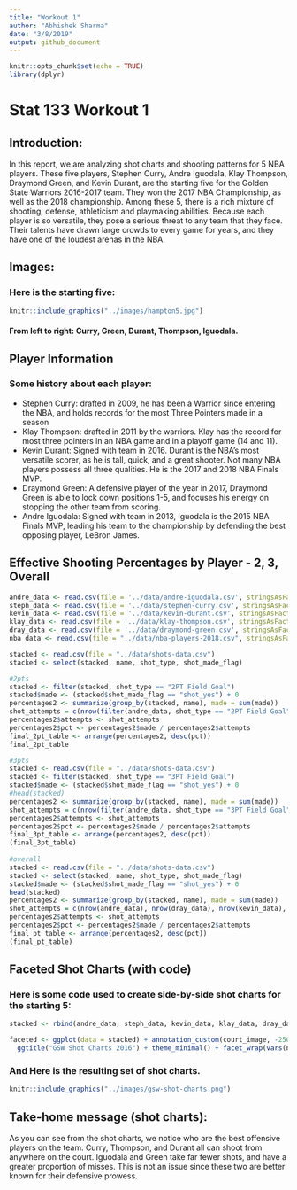 ```yaml
---
title: "Workout 1"
author: "Abhishek Sharma"
date: "3/8/2019"
output: github_document
---
```


```r
knitr::opts_chunk$set(echo = TRUE)
library(dplyr)
```

# Stat 133 Workout 1

## Introduction: 
In this report, we are analyzing shot charts and shooting patterns for 5 NBA players. These five players, Stephen Curry, Andre Iguodala, Klay Thompson, Draymond Green, and Kevin Durant, are the starting five for the Golden State Warriors 2016-2017 team. They won the 2017 NBA Championship, as well as the 2018 championship. Among these 5, there is a rich mixture of shooting, defense, athleticism and playmaking abilities. Because each player is so versatile, they pose a serious threat to any team that they face. Their talents have drawn large crowds to every game for years, and they have one of the loudest arenas in the NBA.

## Images: 
### Here is the starting five:

```r
knitr::include_graphics("../images/hampton5.jpg")
```

#### From left to right: Curry, Green, Durant, Thompson, Iguodala.

## Player Information

### Some history about each player:

* Stephen Curry: drafted in 2009, he has been a Warrior since entering the NBA, and holds records for the most Three Pointers made in a season
* Klay Thompson: drafted in 2011 by the warriors. Klay has the record for most three pointers in an NBA game and in a playoff game (14 and 11).
* Kevin Durant: Signed with team in 2016. Durant is the NBA's most versatile scorer, as he is tall, quick, and a great shooter. Not many NBA players possess all three qualities. He is the 2017 and 2018 NBA Finals MVP.
* Draymond Green: A defensive player of the year in 2017, Draymond Green is able to lock down positions 1-5, and focuses his energy on stopping the other team from scoring.
* Andre Iguodala: Signed with team in 2013, Iguodala is the 2015 NBA Finals MVP, leading his team to the championship by defending the best opposing player, LeBron James.

## Effective Shooting Percentages by Player - 2, 3, Overall

```r

andre_data <- read.csv(file = '../data/andre-iguodala.csv', stringsAsFactors = FALSE)
steph_data <- read.csv(file = '../data/stephen-curry.csv', stringsAsFactors = FALSE)
kevin_data <- read.csv(file = '../data/kevin-durant.csv', stringsAsFactors = FALSE)
klay_data <- read.csv(file = '../data/klay-thompson.csv', stringsAsFactors = FALSE)
dray_data <- read.csv(file = '../data/draymond-green.csv', stringsAsFactors = FALSE)
nba_data <- read.csv(file = "../data/nba-players-2018.csv", stringsAsFactors = FALSE)

stacked <- read.csv(file = "../data/shots-data.csv")
stacked <- select(stacked, name, shot_type, shot_made_flag)

#2pts
stacked <- filter(stacked, shot_type == "2PT Field Goal")
stacked$made <- (stacked$shot_made_flag == "shot_yes") + 0
percentages2 <- summarize(group_by(stacked, name), made = sum(made))
shot_attempts = c(nrow(filter(andre_data, shot_type == "2PT Field Goal")), nrow(filter(dray_data, shot_type == "2PT Field Goal")), nrow(filter(kevin_data, shot_type == "2PT Field Goal")), nrow(filter(klay_data, shot_type == "2PT Field Goal")), nrow(filter(steph_data, shot_type == "2PT Field Goal")))
percentages2$attempts <- shot_attempts
percentages2$pct <- percentages2$made / percentages2$attempts
final_2pt_table <- arrange(percentages2, desc(pct))
final_2pt_table

#3pts
stacked <- read.csv(file = "../data/shots-data.csv")
stacked <- filter(stacked, shot_type == "3PT Field Goal")
stacked$made <- (stacked$shot_made_flag == "shot_yes") + 0
#head(stacked)
percentages2 <- summarize(group_by(stacked, name), made = sum(made))
shot_attempts = c(nrow(filter(andre_data, shot_type == "3PT Field Goal")), nrow(filter(dray_data, shot_type == "3PT Field Goal")), nrow(filter(kevin_data, shot_type == "3PT Field Goal")), nrow(filter(klay_data, shot_type == "3PT Field Goal")), nrow(filter(steph_data, shot_type == "3PT Field Goal")))
percentages2$attempts <- shot_attempts
percentages2$pct <- percentages2$made / percentages2$attempts
final_3pt_table <- arrange(percentages2, desc(pct))
(final_3pt_table)
  
#overall
stacked <- read.csv(file = "../data/shots-data.csv")
stacked <- select(stacked, name, shot_type, shot_made_flag)
stacked$made <- (stacked$shot_made_flag == "shot_yes") + 0
head(stacked)
percentages2 <- summarize(group_by(stacked, name), made = sum(made))
shot_attempts = c(nrow(andre_data), nrow(dray_data), nrow(kevin_data), nrow(klay_data), nrow(steph_data))
percentages2$attempts <- shot_attempts
percentages2$pct <- percentages2$made / percentages2$attempts
final_pt_table <- arrange(percentages2, desc(pct))
(final_pt_table)

```

## Faceted Shot Charts (with code)

### Here is some code used to create side-by-side shot charts for the starting 5:

```r
stacked <- rbind(andre_data, steph_data, kevin_data, klay_data, dray_data)

faceted <- ggplot(data = stacked) + annotation_custom(court_image, -250, 250, -50, 420) + geom_point(aes(x = x, y = y, color = shot_made_flag)) + ylim(-50, 420) +
  ggtitle("GSW Shot Charts 2016") + theme_minimal() + facet_wrap(vars(name))
```

### And Here is the resulting set of shot charts.

```r
knitr::include_graphics("../images/gsw-shot-charts.png")
```

## Take-home message (shot charts): 
As you can see from the shot charts, we notice who are the best offensive players on the team. Curry, Thompson, and Durant all can shoot from anywhere on the court. Iguodala and Green take far fewer shots, and have a greater proportion of misses. This is not an issue since these two are better known for their defensive prowess.

 
